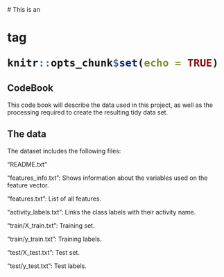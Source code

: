 # This is an <h1> tag

```{r setup, include=FALSE}
knitr::opts_chunk$set(echo = TRUE)
```

## CodeBook

This code book will describe the data used in this project, as well as the processing required to create the resulting tidy data set.

## The data

The dataset includes the following files:

"README.txt"

"features_info.txt": Shows information about the variables used on the feature vector.

"features.txt": List of all features.

"activity_labels.txt": Links the class labels with their activity name.

"train/X_train.txt": Training set.

"train/y_train.txt": Training labels.

"test/X_test.txt": Test set.

"test/y_test.txt": Test labels.


